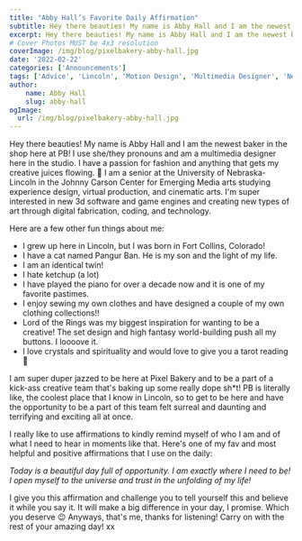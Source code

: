 ```yaml
---
title: "Abby Hall’s Favorite Daily Affirmation"
subtitle: Hey there beauties! My name is Abby Hall and I am the newest baker in the shop here at PB!
excerpt: Hey there beauties! My name is Abby Hall and I am the newest baker in the shop here at PB!
# Cover Photos MUST be 4x3 resolution
coverImage: /img/blog/pixelbakery-abby-hall.jpg
date: '2022-02-22'
categories: ['Announcements']
tags: ['Advice', 'Lincoln', 'Motion Design', 'Multimedia Designer', 'Nebraska', 'Spotlight']
author:
    name: Abby Hall
    slug: abby-hall
ogImage:
  url: /img/blog/pixelbakery-abby-hall.jpg
---
```

Hey there beauties! My name is Abby Hall and I am the newest baker in the shop here at PB! I use she/they pronouns and am a multimedia designer here in the studio. I have a passion for fashion and anything that gets my creative juices flowing. 🙂 I am a senior at the University of Nebraska-Lincoln in the Johnny Carson Center for Emerging Media arts studying experience design, virtual production, and cinematic arts. I'm super interested in new 3d software and game engines and creating new types of art through digital fabrication, coding, and technology.

Here are a few other fun things about me:

-   I grew up here in Lincoln, but I was born in Fort Collins, Colorado!
-   I have a cat named Pangur Ban. He is my son and the light of my life.
-   I am an identical twin!
-   I hate ketchup (a lot)
-   I have played the piano for over a decade now and it is one of my favorite pastimes.
-   I enjoy sewing my own clothes and have designed a couple of my own clothing collections!!
-   Lord of the Rings was my biggest inspiration for wanting to be a creative! The set design and high fantasy world-building push all my buttons. I loooove it.
-   I love crystals and spirituality and would love to give you a tarot reading 🙂

I am super duper jazzed to be here at Pixel Bakery and to be a part of a kick-ass creative team that's baking up some really dope sh*t! PB is literally like, the coolest place that I know in Lincoln, so to get to be here and have the opportunity to be a part of this team felt surreal and daunting and terrifying and exciting all at once.

I really like to use affirmations to kindly remind myself of who I am and of what I need to hear in moments like that. Here's one of my fav and most helpful and positive affirmations that I use on the daily:

*Today is a beautiful day full of opportunity.*
*I am exactly where I need to be!*
*I open myself to the universe and trust in the unfolding of my life!*

I give you this affirmation and challenge you to tell yourself this and believe it while you say it. It will make a big difference in your day, I promise. Which you deserve 😉 Anyways, that's me, thanks for listening! Carry on with the rest of your amazing day! xx